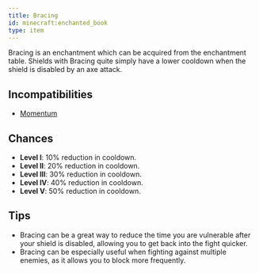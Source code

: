 ```yaml
---
title: Bracing
id: minecraft:enchanted_book
type: item
---
```


Bracing is an enchantment which can be acquired from the enchantment table. Shields with Bracing quite simply have a lower cooldown when the shield is disabled by an axe attack.

## Incompatibilities

- [Momentum](./momentum)

## Chances

- **Level I**: 10% reduction in cooldown.
- **Level II**: 20% reduction in cooldown.
- **Level III**: 30% reduction in cooldown.
- **Level IV**: 40% reduction in cooldown.
- **Level V**: 50% reduction in cooldown.

## Tips

- Bracing can be a great way to reduce the time you are vulnerable after your shield is disabled, allowing you to get back into the fight quicker.
- Bracing can be especially useful when fighting against multiple enemies, as it allows you to block more frequently.